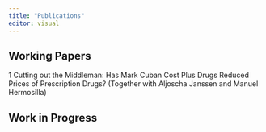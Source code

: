 ```yaml
---
title: "Publications"
editor: visual
---
```


## Working Papers

1  Cutting out the Middleman: Has Mark Cuban Cost Plus Drugs Reduced Prices of Prescription Drugs? (Together with Aljoscha Janssen and Manuel Hermosilla)

## Work in Progress

